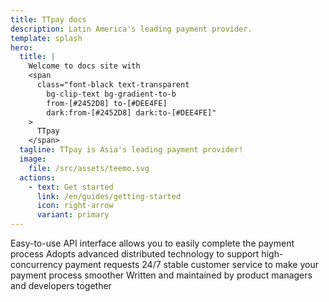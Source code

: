 ```yaml
---
title: TTpay docs
description: Latin America's leading payment provider.
template: splash
hero:
  title: |
    Welcome to docs site with
    <span
      class="font-black text-transparent
        bg-clip-text bg-gradient-to-b
        from-[#2452D8] to-[#DEE4FE]
        dark:from-[#2452D8] dark:to-[#DEE4FE]"
    >
      TTpay
    </span>
  tagline: TTpay is Asia's leading payment provider!
  image:
    file: /src/assets/teemo.svg
  actions:
    - text: Get started
      link: /en/guides/getting-started
      icon: right-arrow
      variant: primary
---
```



<CardGrid stagger>
  <Card title="Quick and Easy" icon="add-document">
    Easy-to-use API interface allows you to easily complete the payment process
  </Card>
  <Card title="Stable Service" icon="setting">
    Adopts advanced distributed technology to support high-concurrency payment
    requests
  </Card>
  <Card title="Customer Service" icon="open-book">
    24/7 stable customer service to make your payment process smoother
  </Card>
  <Card title="Documentation" icon="pencil">
    Written and maintained by product managers and developers together
  </Card>
</CardGrid>
